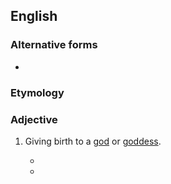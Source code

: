 ==English==

===Alternative forms===
* {{l|en|Deiparous}}

===Etymology===
{{der|en|la|deus||god}} {{suffix|en||parous}}

===Adjective===
{{en-adj|-}}

# {{lb|en|rare}} Giving birth to a [[god]] or [[goddess]].
#* {{quote-book|title=To feed their hopes: a book of American women|year=1980|author=John B. Sanford|passage=Mother of God, '''deiparous''' Mary, not even her lineage is clear: her father may have been Joachim, a sheepman rich in flocks, and her mother the prophetess Anna (James the Less tells of these things), and right it is that their names when taken together spell Grace prepared by God, the which might well foretoken a Mary of David's royal race.}}
#* {{quote-book|title=Occultus Liber: A Novel by Neil Baker|author=Neil Baker|year=2014|passage=god sees a '''deiparous''' woman clothed with the sun, with the moon under her feet, standing with a newborn child and a dragon, holding a notarikon, ICH THY'S END, in a bed that is lawful to carry on in.}}